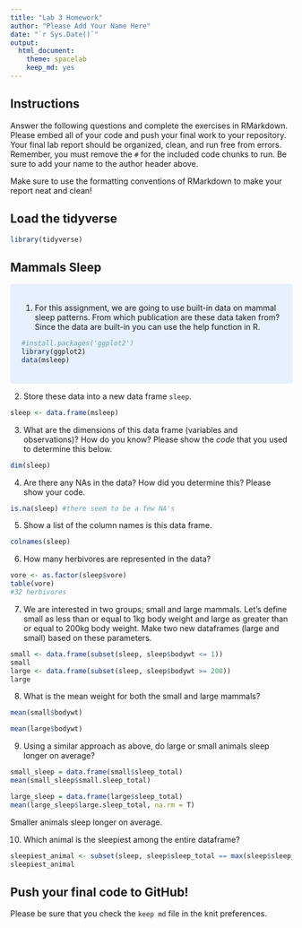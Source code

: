 ```yaml
---
title: "Lab 3 Homework"
author: "Please Add Your Name Here"
date: "`r Sys.Date()`"
output:
  html_document: 
    theme: spacelab
    keep_md: yes
---
```


## Instructions
Answer the following questions and complete the exercises in RMarkdown. Please embed all of your code and push your final work to your repository. Your final lab report should be organized, clean, and run free from errors. Remember, you must remove the `#` for the included code chunks to run. Be sure to add your name to the author header above.  

Make sure to use the formatting conventions of RMarkdown to make your report neat and clean!  

## Load the tidyverse
```r
library(tidyverse)
```

## Mammals Sleep

<style>
div.blue { background-color:#e6f0ff; border-radius: 5px; padding: 20px;}
</style>
<div class = "blue">


1. For this assignment, we are going to use built-in data on mammal sleep patterns. From which publication are these data taken from? Since the data are built-in you can use the help function in R.
```r
#install.packages('ggplot2')
library(ggplot2)
data(msleep)
```

</div>


2. Store these data into a new data frame `sleep`.
```r
sleep <- data.frame(msleep)
```

3. What are the dimensions of this data frame (variables and observations)? How do you know? Please show the *code* that you used to determine this below.  
```r
dim(sleep)
```

4. Are there any NAs in the data? How did you determine this? Please show your code.  
```r
is.na(sleep) #there seem to be a few NA's
```

5. Show a list of the column names is this data frame.
```r
colnames(sleep)
```

6. How many herbivores are represented in the data?  
```r
vore <- as.factor(sleep$vore)
table(vore)
#32 herbivores
```

7. We are interested in two groups; small and large mammals. Let's define small as less than or equal to 1kg body weight and large as greater than or equal to 200kg body weight. Make two new dataframes (large and small) based on these parameters.
```r
small <- data.frame(subset(sleep, sleep$bodywt <= 1))
small
large <- data.frame(subset(sleep, sleep$bodywt >= 200))
large
```

8. What is the mean weight for both the small and large mammals?
```r
mean(small$bodywt)
```

```r
mean(large$bodywt)
```

9. Using a similar approach as above, do large or small animals sleep longer on average?  
```r
small_sleep = data.frame(small$sleep_total)
mean(small_sleep$small.sleep_total)

```

```r
large_sleep = data.frame(large$sleep_total)
mean(large_sleep$large.sleep_total, na.rm = T)
```
Smaller animals sleep longer on average.

10. Which animal is the sleepiest among the entire dataframe?
```r
sleepiest_animal <- subset(sleep, sleep$sleep_total == max(sleep$sleep_total))
sleepiest_animal
```

## Push your final code to GitHub!
Please be sure that you check the `keep md` file in the knit preferences.   